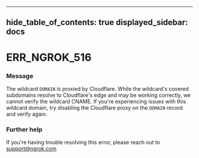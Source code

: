 

---
hide_table_of_contents: true
displayed_sidebar: docs
---


# ERR_NGROK_516

### Message
The wildcard `DOMAIN` is proxied by Cloudflare. While the wildcard's covered subdomains resolve to Cloudflare's edge and may be working correctly, we cannot verify the wildcard CNAME. If you're experiencing issues with this wildcard domain, try disabling the Cloudflare proxy on the `DOMAIN` record and verify again.

<ErrorDetails />



### Further help
If you're having trouble resolving this error, please reach out to [support@ngrok.com](mailto:support@ngrok.com?subject=Help%20with%20ERR_NGROK_516)

